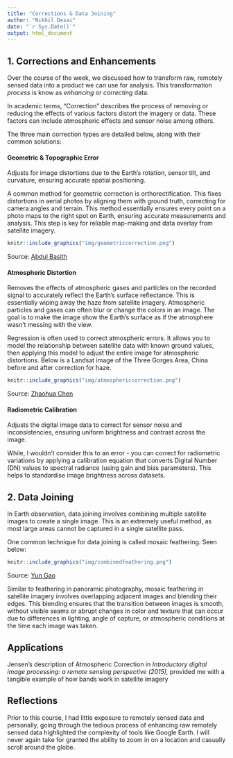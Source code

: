 ```yaml
---
title: "Corrections & Data Joining"
author: "Nikhil Desai"
date: "`r Sys.Date()`"
output: html_document
---
```


## 1. Corrections and Enhancements

Over the course of the week, we discussed how to transform raw, remotely sensed data into a product we can use for analysis. This transformation *process* is know as *enhancing* or *correcting* data.

In academic terms, "Correction" describes the process of removing or reducing the effects of various factors distort the imagery or data. These factors can include atmospheric effects and sensor noise among others.

The three main correction types are detailed below, along with their common solutions:

#### **Geometric & Topographic Error**

Adjusts for image distortions due to the Earth's rotation, sensor tilt, and curvature, ensuring accurate spatial positioning.

A common method for geometric correction is orthorectification. This fixes distortions in aerial photos by aligning them with ground truth, correcting for camera angles and terrain. This method essentially ensures every point on a photo maps to the right spot on Earth, ensuring accurate measurements and analysis. This step is key for reliable map-making and data overlay from satellite imagery.

```r
knitr::include_graphics("img/geometriccorrection.png")
```

Source: [Abdul Basith](https://www.researchgate.net/figure/Geometric-correction-procedures_fig7_320710942)

#### **Atmospheric Distortion**

Removes the effects of atmospheric gases and particles on the recorded signal to accurately reflect the Earth's surface reflectance. This is essentially wiping away the haze from satellite imagery. Atmospheric particles and gases can often blur or change the colors in an image. The goal is to make the image show the Earth's surface as if the atmosphere wasn't messing with the view.

Regression is often used to correct atmospheric errors. It allows you to model the relationship between satellite data with known ground values, then applying this model to adjust the entire image for atmospheric distortions. Below is a Landsat image of the Three Gorges Area, China before and after correction for haze.

```r

knitr::include_graphics("img/atmosphericcorrection.png")
```

Source: [Zhaohua Chen](https://www.researchgate.net/profile/Zhaohua-Chen-2?_tp=eyJjb250ZXh0Ijp7ImZpcnN0UGFnZSI6Il9kaXJlY3QiLCJwYWdlIjoiX2RpcmVjdCJ9fQ)

#### **Radiometric Calibration**

Adjusts the digital image data to correct for sensor noise and inconsistencies, ensuring uniform brightness and contrast across the image.

While, I wouldn't consider this to an error - you can correct for radiometric variations by applying a calibration equation that converts Digital Number (DN) values to spectral radiance (using gain and bias parameters). This helps to standardise image brightness across datasets.

## 2. Data Joining

In Earth observation, data joining involves combining multiple satellite images to create a single image. This is an extremely useful method, as most large areas cannot be captured in a single satellite pass.

One common technique for data joining is called mosaic feathering. Seen below:

```r
knitr::include_graphics("img/combinedfeathering.png")
```

Source: [Yun Gao](https://yuan-gao.net/pdf/ISIDF11.pdf)

Similar to feathering in panoramic photography, mosaic feathering in satellite imagery involves overlapping adjacent images and blending their edges. This blending ensures that the transition between images is smooth, without visible seams or abrupt changes in color and texture that can occur due to differences in lighting, angle of capture, or atmospheric conditions at the time each image was taken.

## Applications

Jensen's description of Atmospheric Correction in *Introductory digital image processing: a remote sensing perspective (2015),* provided me with a tangible example of how bands work in satellite imagery

## Reflections

Prior to this course, I had little exposure to remotely sensed data and personally, going through the tedious process of enhancing raw remotely sensed data highlighted the complexity of tools like Google Earth. I will never again take for granted the ability to zoom in on a location and casually scroll around the globe.
